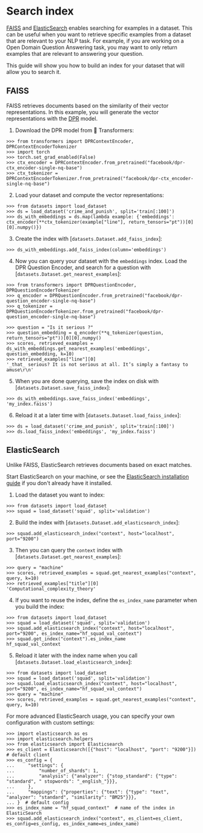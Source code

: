 # Search index

[FAISS](https://github.com/facebookresearch/faiss) and [ElasticSearch](https://www.elastic.co/elasticsearch/) enables searching for examples in a dataset. This can be useful when you want to retrieve specific examples from a dataset that are relevant to your NLP task. For example, if you are working on a Open Domain Question Answering task, you may want to only return examples that are relevant to answering your question.

This guide will show you how to build an index for your dataset that will allow you to search it.

## FAISS

FAISS retrieves documents based on the similarity of their vector representations. In this example, you will generate the vector representations with the [DPR](https://huggingface.co/transformers/model_doc/dpr.html) model.

1. Download the DPR model from 🤗 Transformers:

```
>>> from transformers import DPRContextEncoder, DPRContextEncoderTokenizer
>>> import torch
>>> torch.set_grad_enabled(False)
>>> ctx_encoder = DPRContextEncoder.from_pretrained("facebook/dpr-ctx_encoder-single-nq-base")
>>> ctx_tokenizer = DPRContextEncoderTokenizer.from_pretrained("facebook/dpr-ctx_encoder-single-nq-base")
```

2. Load your dataset and compute the vector representations:

```
>>> from datasets import load_dataset
>>> ds = load_dataset('crime_and_punish', split='train[:100]')
>>> ds_with_embeddings = ds.map(lambda example: {'embeddings': ctx_encoder(**ctx_tokenizer(example["line"], return_tensors="pt"))[0][0].numpy()})
```

3. Create the index with [`datasets.Dataset.add_faiss_index`]:

```
>>> ds_with_embeddings.add_faiss_index(column='embeddings')
```

4. Now you can query your dataset with the `embeddings` index. Load the DPR Question Encoder, and search for a question with [`datasets.Dataset.get_nearest_examples`]:

```
>>> from transformers import DPRQuestionEncoder, DPRQuestionEncoderTokenizer
>>> q_encoder = DPRQuestionEncoder.from_pretrained("facebook/dpr-question_encoder-single-nq-base")
>>> q_tokenizer = DPRQuestionEncoderTokenizer.from_pretrained("facebook/dpr-question_encoder-single-nq-base")

>>> question = "Is it serious ?"
>>> question_embedding = q_encoder(**q_tokenizer(question, return_tensors="pt"))[0][0].numpy()
>>> scores, retrieved_examples = ds_with_embeddings.get_nearest_examples('embeddings', question_embedding, k=10)
>>> retrieved_examples["line"][0]
'_that_ serious? It is not serious at all. It’s simply a fantasy to amuse\r\n'
```

5. When you are done querying, save the index on disk with [`datasets.Dataset.save_faiss_index`]:

```
>>> ds_with_embeddings.save_faiss_index('embeddings', 'my_index.faiss')
```

6. Reload it at a later time with [`datasets.Dataset.load_faiss_index`]:

```
>>> ds = load_dataset('crime_and_punish', split='train[:100]')
>>> ds.load_faiss_index('embeddings', 'my_index.faiss')
```

## ElasticSearch

Unlike FAISS, ElasticSearch retrieves documents based on exact matches. 

Start ElasticSearch on your machine, or see the [ElasticSearch installation guide](https://www.elastic.co/guide/en/elasticsearch/reference/current/setup.html) if you don't already have it installed.

1. Load the dataset you want to index:

```
>>> from datasets import load_dataset
>>> squad = load_dataset('squad', split='validation')
```

2. Build the index with [`datasets.Dataset.add_elasticsearch_index`]:

```
>>> squad.add_elasticsearch_index("context", host="localhost", port="9200")
```

3. Then you can query the `context` index with [`datasets.Dataset.get_nearest_examples`]:

```
>>> query = "machine"
>>> scores, retrieved_examples = squad.get_nearest_examples("context", query, k=10)
>>> retrieved_examples["title"][0]
'Computational_complexity_theory'
```

4. If you want to reuse the index, define the `es_index_name` parameter when you build the index:

```
>>> from datasets import load_dataset
>>> squad = load_dataset('squad', split='validation')
>>> squad.add_elasticsearch_index("context", host="localhost", port="9200", es_index_name="hf_squad_val_context")
>>> squad.get_index("context").es_index_name
hf_squad_val_context
```

5. Reload it later with the index name when you call [`datasets.Dataset.load_elasticsearch_index`]:

```
>>> from datasets import load_dataset
>>> squad = load_dataset('squad', split='validation')
>>> squad.load_elasticsearch_index("context", host="localhost", port="9200", es_index_name="hf_squad_val_context")
>>> query = "machine"
>>> scores, retrieved_examples = squad.get_nearest_examples("context", query, k=10)
```

For more advanced ElasticSearch usage, you can specify your own configuration with custom settings:

```
>>> import elasticsearch as es
>>> import elasticsearch.helpers
>>> from elasticsearch import Elasticsearch
>>> es_client = Elasticsearch([{"host": "localhost", "port": "9200"}])  # default client
>>> es_config = {
...     "settings": {
...         "number_of_shards": 1,
...         "analysis": {"analyzer": {"stop_standard": {"type": "standard", " stopwords": "_english_"}}},
...     },
...     "mappings": {"properties": {"text": {"type": "text", "analyzer": "standard", "similarity": "BM25"}}},
... }  # default config
>>> es_index_name = "hf_squad_context"  # name of the index in ElasticSearch
>>> squad.add_elasticsearch_index("context", es_client=es_client, es_config=es_config, es_index_name=es_index_name)
```
